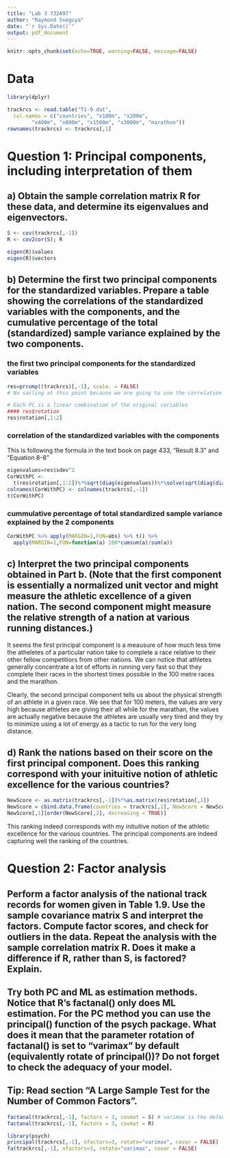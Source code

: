 ```yaml
---
title: "Lab 3 732A97"
author: "Raymond Sseguya"
date: "`r Sys.Date()`"
output: pdf_document
---
```


```r
knitr::opts_chunk$set(echo=TRUE, warning=FALSE, message=FALSE)
```

# Data
```r
library(dplyr)

trackrcs <- read.table("T1-9.dat",
  col.names = c("countries", "x100m", "x200m", 
        "x400m", "x800m", "x1500m", "x3000m", "marathon"))
rownames(trackrcs) <- trackrcs[,1]

```


# Question 1: Principal components, including interpretation of them

## a) Obtain the sample correlation matrix R for these data, and determine its eigenvalues and eigenvectors.
```r
S <- cov(trackrcs[,-1])
R <- cov2cor(S); R

eigen(R)$values
eigen(R)$vectors

```


## b) Determine the first two principal components for the standardized variables. Prepare a table showing the correlations of the standardized variables with the components, and the cumulative percentage of the total (standardized) sample variance explained by the two components.

### the first two principal components for the standardized variables
```r
res=prcomp((trackrcs)[,-1], scale. = FALSE)
# No sacling at this point because we are going to use the correlation matrix later

# Each PC is a linear combination of the original variables
#### res$rotation
res$rotation[,1:2]
```


\pagebreak

### correlation of the standardized variables with the components
This is following the formula in the text book on page 433, "Result 8.3" and "Equation 8-8"
```r
eigenvalues=res$sdev^2
CorWithPC <-
  t(res$rotation[,1:2])%*%sqrt(diag(eigenvalues))%*%solve(sqrt(diag(diag(R))))
colnames(CorWithPC) <- colnames(trackrcs[,-1])
t(CorWithPC)
```


### cummulative percentage of total standardized sample variance explained by the 2 components
```r
CorWithPC %>% apply(MARGIN=1,FUN=abs) %>% t() %>%
  apply(MARGIN=1,FUN=function(a) 100*cumsum(a)/sum(a))

```



\pagebreak

## c) Interpret the two principal components obtained in Part b. (Note that the first component is essentially a normalized unit vector and might measure the athletic excellence of a given nation. The second component might measure the relative strength of a nation at various running distances.)

It seems the first principal component is a meausure of how much less time the atheletes of a particular nation take to complete a race relative to their other fellow competitiors from other nations. We can notice that athletes generally concentrate a lot of efforts in running very fast so that they complete their races in the shortest times possible in the 100 metre races and the marathon.

Clearly, the second principal component tells us about the physical strength of an athlete in a given race. We see that for 100 meters, the values are very high because athletes are giving their all while for the marathan, the values are actually negative because the athletes are usually very tired and they try to minimize using a lot of energy as a tactic to run for the very long distance.

\pagebreak

## d) Rank the nations based on their score on the first principal component. Does this ranking correspond with your inituitive notion of athletic excellence for the various countries?
```r
NewScore <- as.matrix(trackrcs[,-1])%*%as.matrix(res$rotation[,1])
NewScore = cbind.data.frame(countries = trackrcs[,1], NewScore = NewScore)
NewScore[,1][order(NewScore[,2], decreasing = TRUE)]

```
This ranking indeed corresponds with my inituitive notion of the athletic excellence for the various countries. The principal components are indeed capturing well the ranking of the countries.



\pagebreak


# Question 2: Factor analysis

## Perform a factor analysis of the national track records for women given in Table 1.9. Use the sample covariance matrix S and interpret the factors. Compute factor scores, and check for outliers in the data. Repeat the analysis with the sample correlation matrix R. Does it make a difference if R, rather than S, is factored? Explain.

## Try both PC and ML as estimation methods. Notice that R's factanal() only does ML estimation. For the PC method you can use the principal() function of the psych package. What does it mean that the parameter rotation of factanal() is set to "varimax" by default (equivalently rotate of principal())? Do not forget to check the adequacy of your model.

## Tip: Read section "A Large Sample Test for the Number of Common Factors".

```r
factanal(trackrcs[,-1], factors = 3, covmat = S) # varimax is the default
factanal(trackrcs[,-1], factors = 3, covmat = R)

library(psych)
principal(trackrcs[,-1], nfactors=3, rotate="varimax", covar = FALSE)
fa(trackrcs[,-1], nfactors=3, rotate="varimax", covar = FALSE)

```

